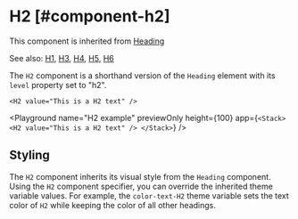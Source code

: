 
# H2 [#component-h2]

This component is inherited from [Heading](./Heading.mdx)

See also: [H1](./H1.mdx), [H3](./H3.mdx), [H4](./H4.mdx), [H5](./H5.mdx), [H6](./H6.mdx)

The `H2` component is a shorthand version of the `Heading` element with its `level` property set to "h2".

```ueml copy
<H2 value="This is a H2 text" />
```

<Playground
  name="H2 example"
  previewOnly
  height={100}
  app={`
  <Stack>
    <H2 value="This is a H2 text" />
  </Stack>
  `}
/>

## Styling

The `H2` component inherits its visual style from the `Heading` component.
Using the `H2` component specifier, you can override the inherited theme variable values.
For example, the `color-text-H2` theme variable sets the text color of `H2` while keeping the color of all other headings.

